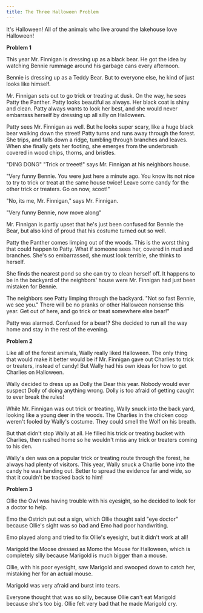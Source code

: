 ```yaml
---
title: The Three Halloween Problem
---
```


It's Halloween! All of the animals who live around the lakehouse love Halloween!

**Problem 1**

This year Mr. Finnigan is dressing up as a black bear.  He got the idea by watching Bennie rummage around his garbage cans every afternoon.

Bennie is dressing up as a Teddy Bear.  But to everyone else, he kind of just looks like himself.

Mr. Finnigan sets out to go trick or treating at dusk.  On the way, he sees Patty the Panther.  Patty looks beautiful as always.  Her black coat is shiny and clean.  Patty always wants to look her best, and she would never embarrass herself by dressing up all silly on Halloween.

Patty sees Mr. Finnigan as well.  But he looks super scary, like a huge black bear walking down the street! Patty turns and runs away through the forest.  She trips, and falls down a ridge, tumbling through branches and leaves. When she finally gets her footing, she emerges from the underbrush covered in wood chips, thorns, and bristles.

"DING DONG" "Trick or treeet!" says Mr. Finnigan at his neighbors house.

"Very funny Bennie.  You were just here a minute ago.  You know its not nice to try to trick or treat at the same house twice! Leave some candy for the other trick or treaters.  Go on now, scoot!"

"No, its me, Mr. Finnigan," says Mr. Finnigan.

"Very funny Bennie, now move along"

Mr. Finnigan is partly upset that he's just been confused for Bennie the Bear, but also kind of proud that his costume turned out so well.

Patty the Panther comes limping out of the woods. This is the worst thing that could happen to Patty.  What if someone sees her, covered in mud and branches.  She's so embarrassed, she must look terrible, she thinks to herself.

She finds the nearest pond so she can try to clean herself off.  It happens to be in the backyard of the neighbors' house were Mr. Finnigan had just been mistaken for Bennie.

The neighbors see Patty limping through the backyard.  "Not so fast Bennie, we see you."  There will be no pranks or other Halloween nonsense this year.  Get out of here, and go trick or treat somewhere else bear!"

Patty was alarmed.  Confused for a bear!?  She decided to run all the way home and stay in the rest of the evening.

**Problem 2**

Like all of the forest animals, Wally really liked Halloween.  The only thing that would make it better would be if Mr. Finnigan gave out Charlies to trick or treaters, instead of candy!  But Wally had his own ideas for how to get Charlies on Halloween.

Wally decided to dress up as Dolly the Dear this year.  Nobody would ever suspect Dolly of doing anything wrong.  Dolly is too afraid of getting caught to ever break the rules!

While Mr. Finnigan was out trick or treating, Wally snuck into the back yard, looking like a young deer in the woods.  The Charlies in the chicken coop weren't fooled by Wally's costume.  They could smell the Wolf on his breath.

But that didn't stop Wally at all. He filled his trick or treating bucket with Charlies, then rushed home so he wouldn't miss any trick or treaters coming to his den. 

Wally's den was on a popular trick or treating route through the forest, he always had plenty of visitors.  This year, Wally snuck a Charlie bone into the candy he was handing out.  Better to spread the evidence far and wide, so that it couldn't be tracked back to him!

**Problem 3**

Ollie the Owl was having trouble with his eyesight, so he decided to look for a doctor to help.

Emo the Ostrich put out a sign, which Ollie thought said "eye doctor" because Ollie's sight was so bad and Emo had poor handwriting.

Emo played along and tried to fix Ollie's eyesight, but it didn't work at all!

Marigold the Moose dressed as Momo the Mouse for Halloween, which is completely silly because Marigold is much bigger than a mouse.

Ollie, with his poor eyesight, saw Marigold and swooped down to catch her, mistaking her for an actual mouse.

Marigold was very afraid and burst into tears.

Everyone thought that was so silly, because Ollie can't eat Marigold because she's too big.  Ollie felt very bad that he made Marigold cry.
